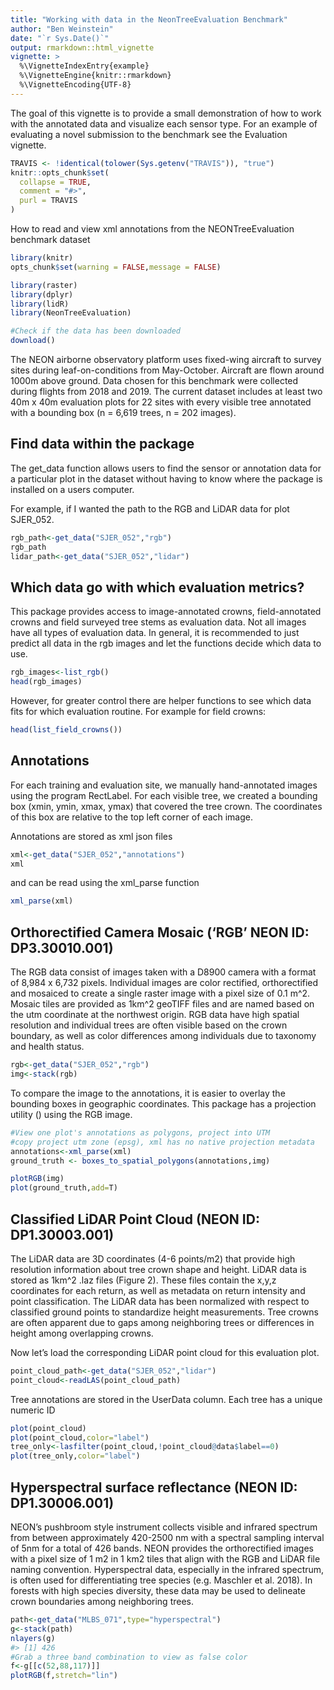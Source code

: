 ```yaml
---
title: "Working with data in the NeonTreeEvaluation Benchmark"
author: "Ben Weinstein"
date: "`r Sys.Date()`"
output: rmarkdown::html_vignette
vignette: >
  %\VignetteIndexEntry{example}
  %\VignetteEngine{knitr::rmarkdown}
  %\VignetteEncoding{UTF-8}
---
```


The goal of this vignette is to provide a small demonstration of how to work with the annotated data and visualize each sensor type. For an example of evaluating a novel submission to the benchmark see the Evaluation vignette. 

```r
TRAVIS <- !identical(tolower(Sys.getenv("TRAVIS")), "true")
knitr::opts_chunk$set(
  collapse = TRUE,
  comment = "#>",
  purl = TRAVIS
)
```

How to read and view xml annotations from the NEONTreeEvaluation benchmark dataset

```r
library(knitr)
opts_chunk$set(warning = FALSE,message = FALSE)
```

```r
library(raster)
library(dplyr)
library(lidR)
library(NeonTreeEvaluation)

#Check if the data has been downloaded
download()
```

The NEON airborne observatory platform uses fixed-wing aircraft to survey sites during leaf-on-conditions from May-October. Aircraft are flown around 1000m above ground. Data chosen for this benchmark were collected during flights from 2018 and 2019. The current dataset includes at least two 40m x 40m evaluation plots for 22 sites with every visible tree annotated with a bounding box (n = 6,619 trees, n = 202 images).

## Find data within the package

The get_data function allows users to find the sensor or annotation data for a particular plot in the dataset without having to know where the package is installed on a users computer.

For example, if I wanted the path to the RGB and LiDAR data for plot SJER_052.

```r
rgb_path<-get_data("SJER_052","rgb")
rgb_path
lidar_path<-get_data("SJER_052","lidar")
```
## Which data go with which evaluation metrics?

This package provides access to image-annotated crowns, field-annotated crowns and field surveyed tree stems as evaluation data. Not all images have all types of evaluation data. In general, it is recommended to just predict all data in the rgb images and let the functions decide which data to use.

```r
rgb_images<-list_rgb()
head(rgb_images)
```
However, for greater control there are helper functions to see which data fits for which evaluation routine. For example for field crowns:

```r
head(list_field_crowns())
```

## Annotations

For each training and evaluation site, we manually hand-annotated images using the program RectLabel. For each visible tree, we created a bounding box (xmin, ymin, xmax, ymax) that covered the tree crown. The coordinates of this box are relative to the top left corner of each image. 

Annotations are stored as xml json files

```r
xml<-get_data("SJER_052","annotations")
xml
```
and can be read using the xml_parse function

```r
xml_parse(xml)
```

## Orthorectified Camera Mosaic (‘RGB’ NEON ID: DP3.30010.001)

The RGB data consist of images taken with a D8900 camera with a format of 8,984 x 6,732 pixels. Individual images are color rectified, orthorectified and mosaiced to create a single raster image with a pixel size of 0.1 m^2. Mosaic tiles are provided as 1km^2 geoTIFF files and are named based on the utm coordinate at the northwest origin. RGB data have high spatial resolution and individual trees are often visible based on the crown boundary, as well as color differences among individuals due to taxonomy and health status. 

```r
rgb<-get_data("SJER_052","rgb")
img<-stack(rgb)
```

To compare the image to the annotations, it is easier to overlay the bounding boxes in geographic coordinates. This package has a projection utility (\code{boxes_to_spatial_polygons}) using the RGB image.

```r
#View one plot's annotations as polygons, project into UTM
#copy project utm zone (epsg), xml has no native projection metadata
annotations<-xml_parse(xml)
ground_truth <- boxes_to_spatial_polygons(annotations,img)

plotRGB(img)
plot(ground_truth,add=T)
```

## Classified LiDAR Point Cloud (NEON ID: DP1.30003.001)
The LiDAR data are 3D coordinates (4-6 points/m2) that provide high resolution information about tree crown shape and height. LiDAR data is stored as 1km^2 .laz files (Figure 2). These files contain the x,y,z coordinates for each return, as well as metadata on return intensity and point classification. The LiDAR data has been normalized with respect to classified ground points to standardize height measurements. Tree crowns are often apparent due to gaps among neighboring trees or differences in height among overlapping crowns. 


Now let's load the corresponding LiDAR point cloud for this evaluation plot.

```r
point_cloud_path<-get_data("SJER_052","lidar")
point_cloud<-readLAS(point_cloud_path)
```
Tree annotations are stored in the UserData column. Each tree has a unique numeric ID

```r
plot(point_cloud)
plot(point_cloud,color="label")
tree_only<-lasfilter(point_cloud,!point_cloud@data$label==0)
plot(tree_only,color="label")
```

## Hyperspectral surface reflectance (NEON ID: DP1.30006.001)
NEON’s pushbroom style instrument collects visible and infrared spectrum from between approximately 420-2500 nm with a spectral sampling interval of 5nm for a total of 426 bands. NEON provides the orthorectified images with a pixel size of 1 m2 in 1 km2 tiles that align with the RGB and LiDAR file naming convention. Hyperspectral data, especially in the infrared spectrum, is often used for differentiating tree species (e.g. Maschler et al. 2018). In forests with high species diversity, these data may be used to delineate crown boundaries among neighboring trees.

```r
path<-get_data("MLBS_071",type="hyperspectral")
g<-stack(path)
nlayers(g)
#> [1] 426
#Grab a three band combination to view as false color
f<-g[[c(52,88,117)]]
plotRGB(f,stretch="lin")
```

